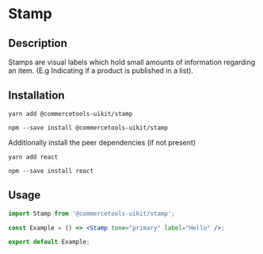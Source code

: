 

<Meta of={StampStories} />

# Stamp

## Description

Stamps are visual labels which hold small amounts of information regarding an item. (E.g Indicating if a product is published in a list).

## Installation

```
yarn add @commercetools-uikit/stamp
```

```
npm --save install @commercetools-uikit/stamp
```

Additionally install the peer dependencies (if not present)

```
yarn add react
```

```
npm --save install react
```

## Usage

```jsx
import Stamp from '@commercetools-uikit/stamp';

const Example = () => <Stamp tone="primary" label="Hello" />;

export default Example;
```

<Canvas of={StampStories.Default} />
